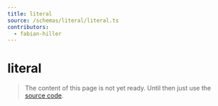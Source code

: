 ```yaml
---
title: literal
source: /schemas/literal/literal.ts
contributors:
  - fabian-hiller
---
```


# literal

> The content of this page is not yet ready. Until then just use the [source code](https://github.com/fabian-hiller/valibot/blob/main/library/src/schemas/literal/literal.ts).
